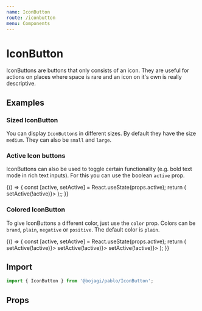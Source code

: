```yaml
---
name: IconButton
route: /iconbutton
menu: Components
---
```



# IconButton

IconButtons are buttons that only consists of an icon. They are useful for actions on places where space is rare
and an icon on it's own is really descriptive.

## Examples

### Sized IconButton

You can display `IconButton`s in different sizes. By default they have the size `medium`. 
They can also be `small` and `large`. 

<Playground>
  <Box display="flex" mx={-4}>
    <IconButton mx={1} onClick="You clicked me!">
      <Trash2 />
    </IconButton>
    <IconButton size="small" mx={1} onClick="You clicked me!">
      <Trash2 />
    </IconButton>
    <IconButton size="large" mx={1} onClick="You clicked me!">
      <Trash2 />
    </IconButton>
  </Box>
</Playground>

### Active Icon buttons
IconButtons can also be used to toggle certain functionality (e.g. bold text mode in rich text inputs). For this
you can use the boolean `active` prop.

<Playground>
  {() => {
    const [active, setActive] = React.useState(props.active);
    return (
      <IconButton active={active} onClick={() => setActive(!active)}>
        <Italic />
      </IconButton>
    );;
  }}
</Playground>

### Colored IconButton

To give IconButtons a different color, just use the `color` prop. Colors can be `brand`, `plain`, `negative` or `positive`.
The default color is `plain`. 

<Playground>
  {() => {
    const [active, setActive] = React.useState(props.active);
    return (
      <Box display="flex" mx={-4}>
        <IconButton mx={1} color="brand" active={active} onClick={() => setActive(!active)}>
          <Crop />
        </IconButton>
        <IconButton mx={1} color="positive" active={active} onClick={() => setActive(!active)}>
          <CheckCircle />
        </IconButton>
        <IconButton mx={1} color="negative" active={active} onClick={() => setActive(!active)}>
          <Trash2 />
        </IconButton>
      </Box>
    );
  }}
</Playground>

## Import

```js
import { IconButton } from '@bojagi/pablo/IconButton';
```

## Props

<Props of={IconButton} />
